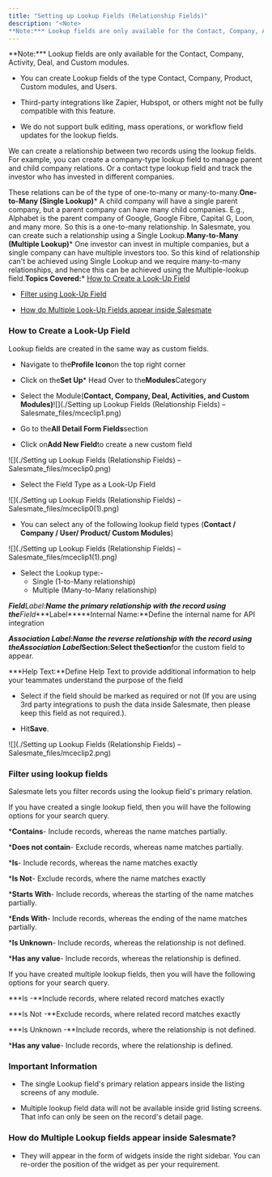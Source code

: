 ```yaml
---
title: "Setting up Lookup Fields (Relationship Fields)"
description: "<Note>
**Note:*** Lookup fields are only available for the Contact, Company, Activity, Deal, and Custom modules."
---
```


<Note>
**Note:***   Lookup fields are only available for the Contact, Company, Activity, Deal, and Custom modules.

*   You can create Lookup fields of the type Contact, Company, Product, Custom modules, and Users.

*   Third-party integrations like Zapier, Hubspot, or others might not be fully compatible with this feature.

*   We do not support bulk editing, mass operations, or workflow field updates for the lookup fields.

</Note>

We can create a relationship between two records using the lookup fields. For example, you can create a company-type lookup field to manage parent and child company relations. Or a contact type lookup field and track the investor who has invested in different companies.

These relations can be of the type of one-to-many or many-to-many.**One-to-Many (Single Lookup)***   A child company will have a single parent company, but a parent company can have many child companies. E.g., Alphabet is the parent company of Google, Google Fibre, Capital G, Loon, and many more. So this is a one-to-many relationship. In Salesmate, you can create such a relationship using a Single Lookup.**Many-to-Many (Multiple Lookup)***   One investor can invest in multiple companies, but a single company can have multiple investors too. So this kind of relationship can't be achieved using Single Lookup and we require many-to-many relationships, and hence this can be achieved using the Multiple-lookup field.**Topics Covered:***   [How to Create a Look-Up Field](https://support.salesmate.io/hc/en-us/articles/360043520171-Setting-up-Lookup-Fields-Relationship-Fields#h_01HAVES9PSNY51CG0GAGW3MDF7)

*   [Filter using Look-Up Field](https://support.salesmate.io/hc/en-us/articles/360043520171-Setting-up-Lookup-Fields-Relationship-Fields#h_01HAVES9PSBEZ42T974SBDPCGM)

*   [How do Multiple Look-Up Fields appear inside Salesmate](https://support.salesmate.io/hc/en-us/articles/360043520171-Setting-up-Lookup-Fields-Relationship-Fields#h_01HAVF01D12WC0DCZW6S6ERXER)


### How to Create a Look-Up Field

Lookup fields are created in the same way as custom fields.


*   Navigate to the**Profile Icon**on the top right corner

*   Click on the**Set Up***   Head Over to the**Modules**Category

*   Select the Module(**Contact, Company, Deal, Activities, and Custom Modules)**![](./Setting up Lookup Fields (Relationship Fields) – Salesmate_files/mceclip1.png)


*   Go to the**All Detail Form Fields**section

*   Click on**Add New Field**to create a new custom field

![](./Setting up Lookup Fields (Relationship Fields) – Salesmate_files/mceclip0.png)


*   Select the Field Type as a Look-Up Field

![](./Setting up Lookup Fields (Relationship Fields) – Salesmate_files/mceclip0(1).png)


*   You can select any of the following lookup field types (**Contact / Company / User/ Product/ Custom Modules**)

![](./Setting up Lookup Fields (Relationship Fields) – Salesmate_files/mceclip1(1).png)


*   Select the Lookup type:-
    *   Single (1-to-Many relationship)
    *   Multiple (Many-to-Many relationship)



***Field****Label:**Name the primary relationship with the record using the**Field****Label*****Internal Name:**Define the internal name for API integration

***Association Label:**Name the reverse relationship with the record using the**Association Label*****Section:**Select the**Section**for the custom field to appear.

***Help Text:**Define Help Text to provide additional information to help your teammates understand the purpose of the field

*   Select if the field should be marked as required or not (If you are using 3rd party integrations to push the data inside Salesmate, then please keep this field as not required.).

*   Hit**Save**.

![](./Setting up Lookup Fields (Relationship Fields) – Salesmate_files/mceclip2.png)


### Filter using lookup fields

Salesmate lets you filter records using the lookup field's primary relation.

If you have created a single lookup field, then you will have the following options for your search query.


***Contains**- Include records, whereas the name matches partially.

***Does not contain**- Exclude records, whereas name matches partially.

***Is**- Include records, whereas the name matches exactly

***Is Not**- Exclude records, where the name matches exactly

***Starts With**- Include records, whereas the starting of the name matches partially.

***Ends With**- Include records, whereas the ending of the name matches partially.

***Is Unknown**- Include records, whereas the relationship is not defined.

***Has any value**- Include records, whereas the relationship is defined.

If you have created multiple lookup fields, then you will have the following options for your search query.


***Is -**Include records, where related record matches exactly

***Is Not -**Exclude records, where related record matches exactly

***Is Unknown -**Include records, where the relationship is not defined.

***Has any value**- Include records, where the relationship is defined.

<Note>


### Important Information


*   The single Lookup field's primary relation appears inside the listing screens of any module.

*   Multiple lookup field data will not be available inside grid listing screens. That info can only be seen on the record's detail page.

</Note>


### How do Multiple Lookup fields appear inside Salesmate?


*   They will appear in the form of widgets inside the right sidebar. You can re-order the position of the widget as per your requirement.
